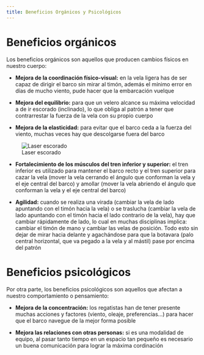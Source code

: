 ```yaml
---
title: Beneficios Orgánicos y Psicológicos
---
```


# Beneficios orgánicos

Los beneficios orgánicos son aquellos que producen cambios físicos en nuestro cuerpo:

- **Mejora de la coordinación físico-visual:** en la vela ligera has de ser capaz de dirigir el barco sin mirar al timón, además el mínimo error en días de mucho viento, pude hacer que la embarcación vuelque
- **Mejora del equilibrio:** para que un velero alcance su máxima velocidad a de ir escorado (inclinado), lo que obliga al patrón a tener que contrarrestar la fuerza de la vela con su propio cuerpo

- **Mejora de la elasticidad:** para evitar que el barco ceda a la fuerza del viento, muchas veces hay que descolgarse fuera del barco 

![Laser escorado](../img/las.jpg)

- **Fortalecimiento de los músculos del tren inferior y superior:**  el tren inferior es utilizado para mantener el barco recto y el tren superior para cazar la vela (mover la vela cerrando el ángulo que conforman la vela y el eje central del barco) y amollar (mover la vela abriendo el ángulo que conforman la vela y el eje central del barco)

- **Agilidad:** cuando se realiza una virada (cambiar la vela de lado apuntando con el timón hacia la vela) o se traslucha (cambiar la vela de lado apuntando con el timón hacia el lado contrario de la vela), hay que cambiar rápidamente de lado, lo cual en muchas disciplinas implica: cambiar el timón de mano y cambiar las velas de posición. Todo esto sin dejar de mirar hacia delante y agachándose para que la botavara (palo central horizontal, que va pegado a la vela y al mástil) pase por encima del patrón

# Beneficios psicológicos

Por otra parte, los beneficios psicológicos son aquellos que afectan a nuestro comportamiento o pensamiento:

- **Mejora de la concentración:** los regatistas han de tener presente muchas acciones y factores (viento, oleaje, preferencias...) para hacer que el barco navegue de la mejor forma posible

- **Mejora las relaciones con otras personas:** si es una modalidad de equipo, al pasar tanto tiempo en un espacio tan pequeño es necesario un buena comunicación para lograr la máxima cordinación